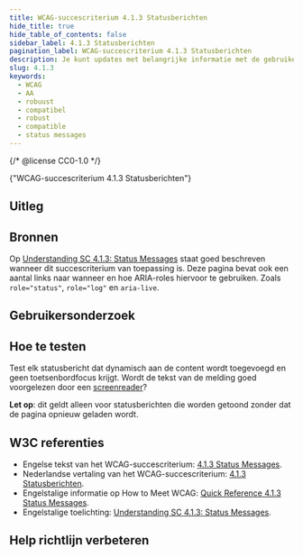 ```yaml
---
title: WCAG-succescriterium 4.1.3 Statusberichten
hide_title: true
hide_table_of_contents: false
sidebar_label: 4.1.3 Statusberichten
pagination_label: WCAG-succescriterium 4.1.3 Statusberichten
description: Je kunt updates met belangrijke informatie met de gebruiker delen via een statusbericht. Zorg er dan voor dat gebruikers die de melding niet zien, deze informatie toch meekrijgen.
slug: 4.1.3
keywords:
  - WCAG
  - AA
  - robuust
  - compatibel
  - robust
  - compatible
  - status messages
---
```


{/* @license CC0-1.0 */}


<WcagHeadingGroup level={1} conformanceLevel="Niveau AA">
  {"WCAG-succescriterium 4.1.3 Statusberichten"}
</WcagHeadingGroup>

## Uitleg

<Summary />

## Bronnen

Op [<span lang="en">Understanding SC 4.1.3: Status Messages</span>](https://www.w3.org/WAI/WCAG22/Understanding/status-messages.html) staat goed beschreven wanneer dit succescriterium van toepassing is. Deze pagina bevat ook een aantal links naar wanneer en hoe ARIA-roles hiervoor te gebruiken. Zoals `role="status"`, `role="log"` en `aria-live`.

## Gebruikersonderzoek

<CTAGebruikersonderzoek />

## Hoe te testen

Test elk statusbericht dat dynamisch aan de content wordt toegevoegd en geen toetsenbordfocus krijgt.
Wordt de tekst van de melding goed voorgelezen door een [screenreader](/woordenlijst/#screenreader)?

**Let op**: dit geldt alleen voor statusberichten die worden getoond zonder dat de pagina opnieuw geladen wordt.

## W3C referenties

- Engelse tekst van het WCAG-succescriterium: [<span lang="en">4.1.3 Status Messages</span>](https://www.w3.org/TR/WCAG22/#status-messages).
- Nederlandse vertaling van het WCAG-succescriterium: [4.1.3 Statusberichten](https://www.w3.org/Translations/WCAG22-nl/#status-messages).
- Engelstalige informatie op <span lang="en">How to Meet WCAG</span>: [<span lang="en">Quick Reference 4.1.3 Status Messages</span>](https://www.w3.org/WAI/WCAG22/quickref/#status-messages).
- Engelstalige toelichting: [<span lang="en">Understanding SC 4.1.3: Status Messages</span>](https://www.w3.org/WAI/WCAG22/Understanding/status-messages.html).

<SpotlightSection type="info">
  <Markdown omitH1 headinglevel={3}>
    <Disclaimer />
  </Markdown>
</SpotlightSection>

## Help richtlijn verbeteren

<Markdown omitH1 headinglevel={3}>
  <WCAGFooterInfo />
</Markdown>

